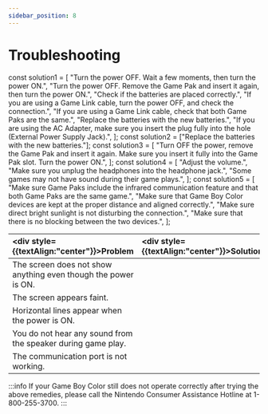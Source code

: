 ```yaml
---
sidebar_position: 8
---
```


# Troubleshooting

const solution1 = [
  "Turn the power OFF. Wait a few moments, then turn the power ON.",
  "Turn the power OFF. Remove the Game Pak and insert it again, then turn the power ON.",
  "Check if the batteries are placed correctly.",
  "If you are using a Game Link cable, turn the power OFF, and check the connection.",
  "If you are using a Game Link cable, check that both Game Paks are the same.",
  "Replace the batteries with the new batteries.",
  "If you are using the AC Adapter, make sure you insert the plug fully into the hole (External Power Supply Jack).",
];
const solution2 = ["Replace the batteries with the new batteries."];
const solution3 = [
  "Turn OFF the power, remove the Game Pak and insert it again. Make sure you insert it fully into the Game Pak slot. Turn the power ON.",
];
const solution4 = [
  "Adjust the volume.",
  "Make sure you unplug the headphones into the headphone jack.",
  "Some games may not have sound during their game plays.",
];
const solution5 = [
  "Make sure Game Paks include the infrared communication feature and that both Game Paks are the same game.",
  "Make sure that Game Boy Color devices are kept at the proper distance and aligned correctly.",
  "Make sure direct bright sunlight is not disturbing the connection.",
  "Make sure that there is no blocking between the two devices.",
];

| <div style={{textAlign:"center"}}>Problem</div>                | <div style={{textAlign:"center"}}>Solution</div> |
| :------------------------------------------------------------- | :----------------------------------------------- |
| The screen does not show anything even though the power is ON. | <List ordered={false} items={solution1}/>        |
| The screen appears faint.                                      | <List ordered={false} items={solution2}/>        |
| Horizontal lines appear when the power is ON.                  | <List ordered={false} items={solution3}/>        |
| You do not hear any sound from the speaker during game play.   | <List ordered={false} items={solution4}/>        |
| The communication port is not working.                         | <List ordered={false} items={solution5}/>        |

:::info
If your Game Boy Color still does not operate correctly after trying the above remedies,
please call the Nintendo Consumer Assistance Hotline at 1-800-255-3700.
:::
